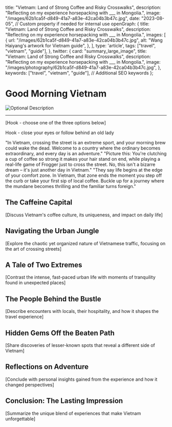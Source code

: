   title: "Vietnam: Land of Strong Coffee and Risky Crosswalks",
  description: "Reflecting on my experience horsepacking with ___ in Mongolia.",
  image: "/images/62b1ca5f-d849-41a7-a83e-42ca04b3b47c.jpg",
  date: "2023-08-05", // Custom property if needed for internal use
  openGraph: {
    title: "Vietnam: Land of Strong Coffee and Risky Crosswalks",
    description: "Reflecting on my experience horsepacking with ___ in Mongolia.",
    images: [
      {
        url: "/images/62b1ca5f-d849-41a7-a83e-42ca04b3b47c.jpg",
        alt: "Wang Haiyang's artwork for Vietnam guide",
      },
    ],
    type: 'article',
    tags: ["travel", "vietnam", "guide"],
  },
  twitter: {
    card: "summary_large_image",
    title: "Vietnam: Land of Strong Coffee and Risky Crosswalks",
    description: "Reflecting on my experience horsepacking with ___ in Mongolia.",
    image: "/images/photography/62b1ca5f-d849-41a7-a83e-42ca04b3b47c.jpg",
  },
  keywords: ["travel", "vietnam", "guide"], // Additional SEO keywords
};

# Good Morning Vietnam

![Optional Description](/images/62b1ca5f-d849-41a7-a83e-42ca04b3b47c.jpg)

---

[Hook - choose one of the three options below]

Hook - close your eyes or follow behind an old lady

"In Vietnam, crossing the street is an extreme sport, and your morning brew could wake the dead. Welcome to a country where the ordinary becomes extraordinary, and every day is an adventure."
"Picture this: You're clutching a cup of coffee so strong it makes your hair stand on end, while playing a real-life game of Frogger just to cross the street. No, this isn't a bizarre dream – it's just another day in Vietnam."
"They say life begins at the edge of your comfort zone. In Vietnam, that zone ends the moment you step off the curb or take your first sip of local coffee. Buckle up for a journey where the mundane becomes thrilling and the familiar turns foreign."

## The Caffeine Capital
[Discuss Vietnam's coffee culture, its uniqueness, and impact on daily life]

## Navigating the Urban Jungle
[Explore the chaotic yet organized nature of Vietnamese traffic, focusing on the art of crossing streets]

## A Tale of Two Extremes
[Contrast the intense, fast-paced urban life with moments of tranquility found in unexpected places]

## The People Behind the Bustle
[Describe encounters with locals, their hospitality, and how it shapes the travel experience]

## Hidden Gems Off the Beaten Path
[Share discoveries of lesser-known spots that reveal a different side of Vietnam]

## Reflections on Adventure
[Conclude with personal insights gained from the experience and how it changed perspectives]

## Conclusion: The Lasting Impression
[Summarize the unique blend of experiences that make Vietnam unforgettable]
